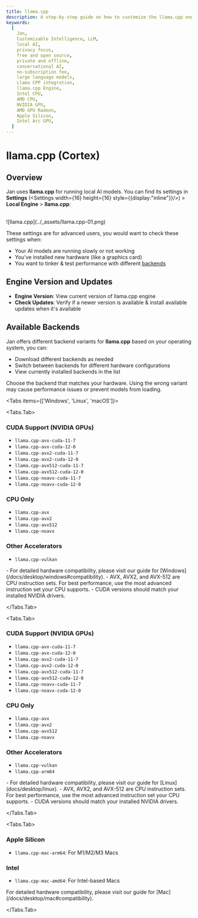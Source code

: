 ```yaml
---
title: llama.cpp
description: A step-by-step guide on how to customize the llama.cpp engine.
keywords:
  [
    Jan,
    Customizable Intelligence, LLM,
    local AI,
    privacy focus,
    free and open source,
    private and offline,
    conversational AI,
    no-subscription fee,
    large language models,
    Llama CPP integration,
    llama.cpp Engine,
    Intel CPU,
    AMD CPU,
    NVIDIA GPU,
    AMD GPU Radeon,
    Apple Silicon,
    Intel Arc GPU,
  ]
---
```



# llama.cpp (Cortex)

## Overview
Jan uses **llama.cpp** for running local AI models. You can find its settings in **Settings** (<Settings width={16} height={16} style={{display:"inline"}}/>) > **Local Engine** > **llama.cpp**:

<br/>
![llama.cpp](../_assets/llama.cpp-01.png)
<br/>

These settings are for advanced users, you would want to check these settings when:
- Your AI models are running slowly or not working
- You've installed new hardware (like a graphics card)
- You want to tinker & test performance with different [backends](/docs/local-engines/llama-cpp#available-backends)

## Engine Version and Updates
- **Engine Version**: View current version of llama.cpp engine
- **Check Updates**: Verify if a newer version is available & install available updates when it's available


## Available Backends

Jan offers different backend variants for **llama.cpp** based on your operating system, you can:
- Download different backends as needed
- Switch between backends for different hardware configurations
- View currently installed backends in the list

<Callout type="warning">
Choose the backend that matches your hardware. Using the wrong variant may cause performance issues or prevent models from loading.
</Callout>

<Tabs items={['Windows', 'Linux', 'macOS']}>

<Tabs.Tab>
### CUDA Support (NVIDIA GPUs)
- `llama.cpp-avx-cuda-11-7`
- `llama.cpp-avx-cuda-12-0`
- `llama.cpp-avx2-cuda-11-7`
- `llama.cpp-avx2-cuda-12-0`
- `llama.cpp-avx512-cuda-11-7`
- `llama.cpp-avx512-cuda-12-0`
- `llama.cpp-noavx-cuda-11-7`
- `llama.cpp-noavx-cuda-12-0`

### CPU Only
- `llama.cpp-avx`
- `llama.cpp-avx2`
- `llama.cpp-avx512`
- `llama.cpp-noavx`

### Other Accelerators
- `llama.cpp-vulkan`

<Callout type="info">
- For detailed hardware compatibility, please visit our guide for [Windows](/docs/desktop/windows#compatibility).
- AVX, AVX2, and AVX-512 are CPU instruction sets. For best performance, use the most advanced instruction set your CPU supports.
- CUDA versions should match your installed NVIDIA drivers.
</Callout>

</Tabs.Tab>

<Tabs.Tab>
### CUDA Support (NVIDIA GPUs)
- `llama.cpp-avx-cuda-11-7`
- `llama.cpp-avx-cuda-12-0`
- `llama.cpp-avx2-cuda-11-7`
- `llama.cpp-avx2-cuda-12-0`
- `llama.cpp-avx512-cuda-11-7`
- `llama.cpp-avx512-cuda-12-0`
- `llama.cpp-noavx-cuda-11-7`
- `llama.cpp-noavx-cuda-12-0`

### CPU Only
- `llama.cpp-avx`
- `llama.cpp-avx2`
- `llama.cpp-avx512`
- `llama.cpp-noavx`

### Other Accelerators
- `llama.cpp-vulkan`
- `llama.cpp-arm64`

<Callout type="info">
- For detailed hardware compatibility, please visit our guide for [Linux](docs/desktop/linux).
- AVX, AVX2, and AVX-512 are CPU instruction sets. For best performance, use the most advanced instruction set your CPU supports.
- CUDA versions should match your installed NVIDIA drivers.
</Callout>

</Tabs.Tab>

<Tabs.Tab>
### Apple Silicon
- `llama.cpp-mac-arm64`: For M1/M2/M3 Macs

### Intel
- `llama.cpp-mac-amd64`: For Intel-based Macs

<Callout type="info">
For detailed hardware compatibility, please visit our guide for [Mac](/docs/desktop/mac#compatibility).
</Callout>


</Tabs.Tab>

</Tabs>






